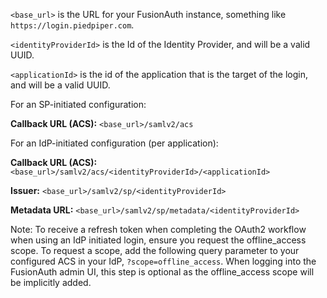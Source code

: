 `<base_url>` is the URL for your FusionAuth instance, something like `https://login.piedpiper.com`.

`<identityProviderId>` is the Id of the Identity Provider, and will be a valid UUID.

`<applicationId>` is the id of the application that is the target of the login, and will be a valid UUID.

For an SP-initiated configuration:

**Callback URL (ACS):**
`<base_url>/samlv2/acs`

For an IdP-initiated configuration (per application):

**Callback URL (ACS):**
`<base_url>/samlv2/acs/<identityProviderId>/<applicationId>`

**Issuer:**
`<base_url>/samlv2/sp/<identityProviderId>`

**Metadata URL:**
`<base_url>/samlv2/sp/metadata/<identityProviderId>`

Note: To receive a refresh token when completing the OAuth2 workflow when using an IdP initiated login, ensure you request the <InlineFieldValue>offline_access</InlineFieldValue> scope. To request a scope, add the following query parameter to your configured ACS in your IdP, `?scope=offline_access`. When logging into the FusionAuth admin UI, this step is optional as the <InlineFieldValue>offline_access</InlineFieldValue> scope will be implicitly added.


